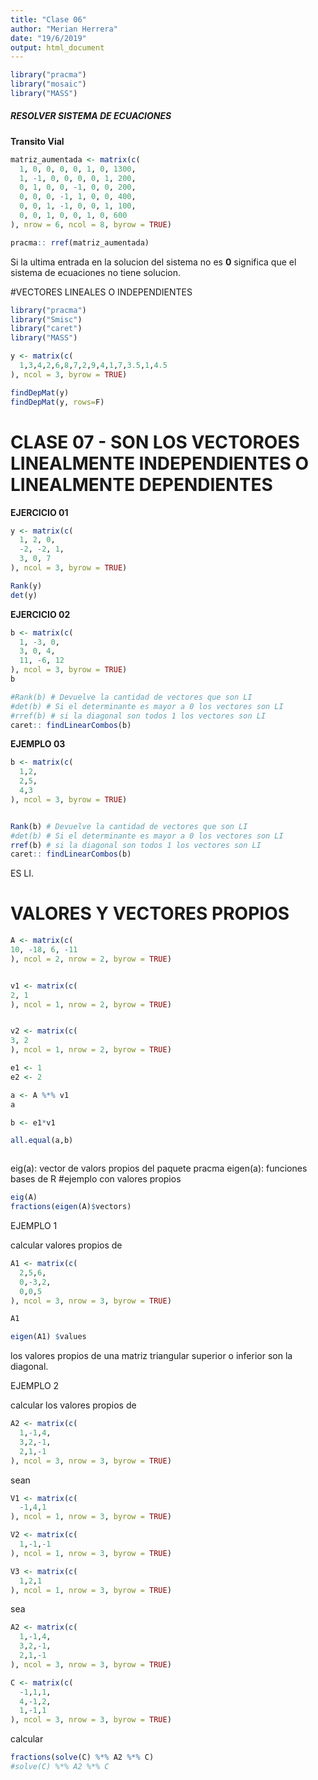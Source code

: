 ```yaml
---
title: "Clase 06"
author: "Merian Herrera"
date: "19/6/2019"
output: html_document
---
```

```r
library("pracma")
library("mosaic")
library("MASS")
```

##### RESOLVER SISTEMA DE ECUACIONES
**Transito Vial**
<br>

```r
matriz_aumentada <- matrix(c(
  1, 0, 0, 0, 0, 1, 0, 1300,
  1, -1, 0, 0, 0, 0, 1, 200,
  0, 1, 0, 0, -1, 0, 0, 200,
  0, 0, 0, -1, 1, 0, 0, 400,
  0, 0, 1, -1, 0, 0, 1, 100,
  0, 0, 1, 0, 0, 1, 0, 600
), nrow = 6, ncol = 8, byrow = TRUE)

pracma:: rref(matriz_aumentada)

```

Si la ultima entrada en la solucion del sistema no es **0** significa que el sistema de ecuaciones no tiene solucion.

#VECTORES LINEALES O INDEPENDIENTES
```r
library("pracma")
library("Smisc")
library("caret")
library("MASS")
```

```r

y <- matrix(c(
  1,3,4,2,6,8,7,2,9,4,1,7,3.5,1,4.5
), ncol = 3, byrow = TRUE)

findDepMat(y)
findDepMat(y, rows=F)
```

# CLASE 07 - SON LOS VECTOROES LINEALMENTE INDEPENDIENTES O LINEALMENTE DEPENDIENTES

**EJERCICIO 01**
```r
y <- matrix(c(
  1, 2, 0,
  -2, -2, 1,
  3, 0, 7
), ncol = 3, byrow = TRUE)

Rank(y)
det(y)
```

**EJERCICIO 02**

```r
b <- matrix(c(
  1, -3, 0,
  3, 0, 4,
  11, -6, 12
), ncol = 3, byrow = TRUE)
b

#Rank(b) # Devuelve la cantidad de vectores que son LI
#det(b) # Si el determinante es mayor a 0 los vectores son LI
#rref(b) # si la diagonal son todos 1 los vectores son LI
caret:: findLinearCombos(b)
```

**EJEMPLO 03**
```r
b <- matrix(c(
  1,2,
  2,5,
  4,3
), ncol = 3, byrow = TRUE)


Rank(b) # Devuelve la cantidad de vectores que son LI
#det(b) # Si el determinante es mayor a 0 los vectores son LI
rref(b) # si la diagonal son todos 1 los vectores son LI
caret:: findLinearCombos(b)
```

ES LI.

# VALORES Y VECTORES PROPIOS

```r
A <- matrix(c(
10, -18, 6, -11
), ncol = 2, nrow = 2, byrow = TRUE)


v1 <- matrix(c(
2, 1
), ncol = 1, nrow = 2, byrow = TRUE)


v2 <- matrix(c(
3, 2
), ncol = 1, nrow = 2, byrow = TRUE)

e1 <- 1
e2 <- 2

a <- A %*% v1
a

b <- e1*v1

all.equal(a,b)



```
eig(a): vector de valors propios del paquete pracma
eigen(a): funciones bases de R
#ejemplo con valores propios
```r
eig(A)
fractions(eigen(A)$vectors)
```

  EJEMPLO 1
  
calcular valores propios de 
```r
A1 <- matrix(c(
  2,5,6,
  0,-3,2,
  0,0,5
), ncol = 3, nrow = 3, byrow = TRUE)

A1

eigen(A1) $values
```
 los valores propios de una matriz triangular superior o inferior son la diagonal.

  EJEMPLO 2
 
calcular los valores propios de 
```r
A2 <- matrix(c(
  1,-1,4,
  3,2,-1,
  2,1,-1
), ncol = 3, nrow = 3, byrow = TRUE)
```

sean
```r
V1 <- matrix(c(
  -1,4,1
), ncol = 1, nrow = 3, byrow = TRUE)

V2 <- matrix(c(
  1,-1,-1
), ncol = 1, nrow = 3, byrow = TRUE)

V3 <- matrix(c(
  1,2,1
), ncol = 1, nrow = 3, byrow = TRUE)
```

sea


```r
A2 <- matrix(c(
  1,-1,4,
  3,2,-1,
  2,1,-1
), ncol = 3, nrow = 3, byrow = TRUE)

C <- matrix(c(
  -1,1,1,
  4,-1,2,
  1,-1,1
), ncol = 3, nrow = 3, byrow = TRUE)
```

calcular
```r
fractions(solve(C) %*% A2 %*% C)
#solve(C) %*% A2 %*% C
```